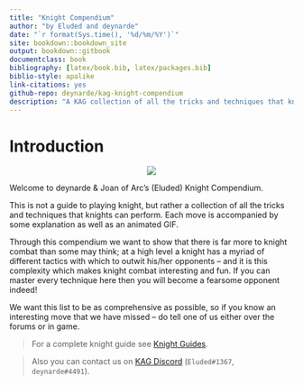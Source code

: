 ```yaml
--- 
title: "Knight Compendium"
author: "by Eluded and deynarde"
date: "`r format(Sys.time(), '%d/%m/%Y')`"
site: bookdown::bookdown_site
output: bookdown::gitbook
documentclass: book
bibliography: [latex/book.bib, latex/packages.bib]
biblio-style: apalike
link-citations: yes
github-repo: deynarde/kag-knight-compendium
description: "A KAG collection of all the tricks and techniques that knights can perform."
---
```


# Introduction {-}

<p align="center">
  <img src="imgs/logo.png">
</p>

Welcome to deynarde & Joan of Arc's (Eluded) Knight Compendium.

This is not a guide to playing knight, but rather a collection of all the tricks and techniques that knights can perform. Each move is accompanied by some explanation as well as an animated GIF.

Through this compendium we want to show that there is far more to knight combat than some may think; at a high level a knight has a myriad of different tactics with which to outwit his/her opponents – and it is this complexity which makes knight combat interesting and fun.
If you can master every technique here then you will become a fearsome opponent indeed!

We want this list to be as comprehensive as possible, so if you know an interesting move that we have missed – do tell one of us either over the forums or in game.

> For a complete knight guide see [Knight Guides](https://deynarde.github.io/kag-knight-guide/).

> Also you can contact us on [KAG Discord](https://discord.gg/kag) (`Eluded#1367`, `deynarde#4491`).
